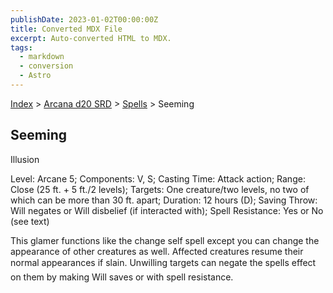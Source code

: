 ```yaml
---
publishDate: 2023-01-02T00:00:00Z
title: Converted MDX File
excerpt: Auto-converted HTML to MDX.
tags:
  - markdown
  - conversion
  - Astro
---
```






[Index](-index) > [Arcana d20 SRD](arcana-d20-srd-index) > [Spells](arcana-d20-srd-spells-index) > Seeming




## Seeming


Illusion


Level: Arcane 5; Components: V, S; Casting Time: Attack action; Range: Close (25 ft. + 5 ft./2 levels); Targets: One creature/two levels, no two of which can be more than 30 ft. apart; Duration: 12 hours (D); Saving Throw: Will negates or Will disbelief (if interacted with); Spell Resistance: Yes or No (see text)


This glamer functions like the change self spell except you can change the appearance of other creatures as well. Affected creatures resume their normal appearances if slain. Unwilling targets can negate the spells effect on them by making Will saves or with spell resistance.



